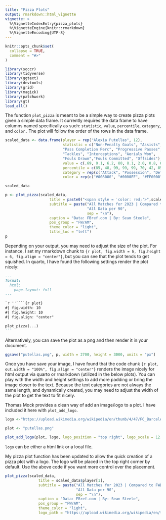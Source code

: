 ```yaml
---
title: "Pizza Plots"
output: rmarkdown::html_vignette
vignette: >
  %\VignetteIndexEntry{pizza_plots}
  %\VignetteEngine{knitr::rmarkdown}
  %\VignetteEncoding{UTF-8}
---
```


```r
knitr::opts_chunk$set(
  collapse = TRUE,
  comment = "#>"
)
```

```r
library(soccr)
library(tidyverse)
library(ggtext)
library(devtools)
library(grid)
library(magick)
library(patchwork)
library(gt)
load_all()
```

The function `plot_pizza` is meant to be a simple way to create pizza plots given a simple data frame. It currently requires the data frame to have columns named specifically as such: `statistic`, `value`, `percentile`, `category`, and `color.` The plot will follow the order of the rows in the data frame.

```r
scaled_data <- data.frame(player = rep("Alexia Putellas", 12),
                          statistic = c("Non-Penalty Goals", "Assists", "Shot-Creating Actions",
                          "Pass Completion Perc", "Progressive Passes", "Progressive Carries",
                          "Tackles", "Interceptions", "Aerials Won",
                          "Fouls Drawn","Fouls Committed", "Offsides"),
                          value = c(.69, 0.1, 6.2, 80, 8.1, 2.0, 0.8, 0.4, 0.8, 0.8, 0.7, 0.7),
                          percentile = c(85, 48, 99, 99, 99, 70, 42, 85, 21, 42, 73, 61),
                          category = rep(c("Attack", "Possession", "Defending", "Misc"), each = 3),
                          color = rep(c("#008000", "#0000FF", "#FF0000", "#FFA500") ,each = 3))

scaled_data
```

```r
p <- plot_pizza(scaled_data,
                    title = paste0("<span style = 'color: red;'>",scaled_data$player[1], "</span>"),
                    subtitle = paste("All Matches for 2023 | Compared to FW/AM",
                                     "All Data per 90",
                                     sep = "\n"),
                    caption = "Data: FBref.com | By: Sean Steele",
                    pos_group = "FW/AM",
                    theme_color = "light",
                    title_loc = "left")
p
```

Depending on your output, you may need to adjust the size of the plot. For instance, I set my rmarkdown chunk to `{r plot, fig.width = 6, fig.height = 6, fig.align = "center"}`, but you can see that the plot tends to get squished. In quarto, I have found the following settings render the plot nicely:

````markdown
---
format:
  html:
    page-layout: full
---

`r ''````{r plot}
#| fig.width: 10
#| fig.height: 10
#| fig.align: "center"

plot_pizza(...)
```
````

Alternatively, you can save the plot as a png and then render it in your document.

```r
ggsave("putellas.png", p, width = 2700, height = 3000, units = "px")
```

Once you have save your image, I have found that the code chunk `{r plot, out.width = "100%", fig.align = "center"}` renders the image nicely for html output via quarto or rmarkdown (utilized in the below plots). You can play with the width and height settings to add more padding or bring the image closer to the text. Because the text categories are not always the same length, and dynamically created, you may need to adjust the width of the plot to get the text to fit nicely.

Thomas Mock provides a clean way of add an image/logo to a plot. I have included it here with `plot_add_logo`.

```r
logo <-"https://upload.wikimedia.org/wikipedia/en/thumb/4/47/FC_Barcelona_%28crest%29.svg/142px-FC_Barcelona_%28crest%29.svg.png?20120407190948"

plot <- "putellas.png"

plot_add_logo(plot, logo, logo_position = "top right", logo_scale = 12, logo_padding = 0.01)

```

`logo` can be either a html link or a local file.

My pizza plot function has been updated to allow the quick creation of a pizza plot with a logo. The logo will be placed in the top right corner by default. Use the above code if you want more control over the placement.

```r
plot_pizza(scaled_data,
               title = scaled_data$player[1],
               subtitle = paste("All Matches for 2023 | Compared to FWDs",
                                "All Data per 90", 
                                sep = "\n"),
               caption = "Data: FBref.com | By: Sean Steele",
               pos_group = "FW/AM",
               theme_color = "light",
               logo_path = "https://upload.wikimedia.org/wikipedia/en/thumb/4/47/FC_Barcelona_%28crest%29.svg/142px-FC_Barcelona_%28crest%29.svg.png?20120407190948")
```

